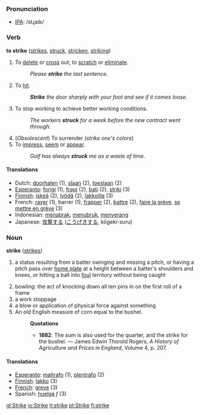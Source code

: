 === Pronunciation ===
*[[w:IPA|IPA]]: /stɻaɪk/

=== Verb ===
'''to strike''' ([[strikes]], [[struck]], [[stricken]], [[striking]])

# To [[delete]] or [[cross]] out; to [[scratch]] or [[eliminate]].
#:''Please '''strike''' the last sentence.''
# To [[hit]].
#:'''''Strike''' the door sharply with your foot and see if it comes loose.''
# To stop working to achieve better working conditions.
#:''The workers '''struck''' for a week before the new contract went through.''
# (''Obsolescent'') To surrender (''strike one's colors'')
# To [[impress]], [[seem]] or [[appear]].
#:''Golf has always '''struck''' me as a waste of time.''

==== Translations ====
*Dutch: [[doorhalen]] (1), [[slaan]] (2), [[toeslaan]] (2)
*[[Esperanto]]: [[forigi]] (1), [[frapi]] (2), [[bati]] (2), [[striki]] (3)
*[[Finnish]]: [[iskeä]] (2), [[lyödä]] (2), [[lakkoilla]] (3)
*French: [[rayer]] (1), barrer (1), [[frapper]] (2), [[battre]] (2), [[faire la grève]], [[se mettre en grève]] (3)
*Indonesian: [[tabrak|menabrak]], [[tubruk|menubruk]], [[serang|menyerang]]
*Japanese: [[攻撃]]する ([[こうげき]]する, kōgeki-suru)

=== Noun ===
'''strike''' ([[strikes]])

# {{baseball}} a status resulting from a batter swinging and missing a pitch, or having a pitch pass over [[home plate]] at a height between a batter's shoulders and knees, or hitting a ball into [[foul]] territory without being caught
# bowling: the act of knocking down all ten pins in on the first roll of a frame
# a work stoppage
# a blow or application of physical force against something
# An old English measure of corn equal to the bushel.
#:'''Quotations'''
#:*'''1882''': The sum is also used for the quarter, and the strike for the bushel. &mdash; James Edwin Thorold Rogers, ''A History of Agriculture and Prices in England'', Volume 4, p. 207.
==== Translations ====
*[[Esperanto]]: [[maltrafo]] (1), [[plentrafo]] (2)
*[[Finnish]]: [[lakko]] (3)
*[[French]]: [[greve]] (3)
*Spanish: [[huelga]] ''f'' (3)

[[gl:Strike]]
[[io:Strike]]
[[it:strike]]
[[pt:Strike]]
[[fi:strike]]